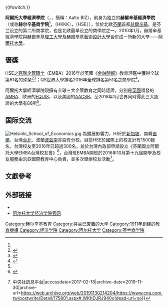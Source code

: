 {{#switch:}}{{Infobox University Department
 |标题色 = #004EA2
|name =阿爾托大學經濟學院
|EnglishName        = Aalto University School of Business
|native_name = {{lang|fi|Aalto-yliopiston kauppakorkeakoulu}}<br/>{{lang|sv|Aalto-universitets handelshögskola}}<br/>
|Established = 1911
|image_name  =
|motto       = 
|Dean  = Ingmar Björkman 
|Type        = 公立
|Campus      = 市區
|Student    = 4,000+ 
|Location     = {{FIN}}[[赫爾辛基|赫爾辛基]]
|faculty     = 
|Staff       = 超过500
|endowment   =
|Affiliations=  [[國際商管學院促進協會|AACSB]]<br />[[工商管理硕士协会|AMBA]]<br />[[歐洲質量改善系統|EQUIS]]<br />[[全球管理教育联盟|CEMS]]  
|Website     = {{URL|http://biz.aalto.fi/}}
}}

'''阿爾托大學經濟學院'''（{{lang-fi|Aalto-yliopiston kauppakorkeakoulu}}，{{lang-sv|Aalto-universitets handelshögskola}}，簡稱：Aalto BIZ），前身为独立的'''赫爾辛基經濟學院'''（或称'''赫尔辛基商学院'''<ref name="赫商"/>，{{lang-fi|Helsingin kauppakorkeakoulu}}〔HKKK〕，{{lang-en|Helsinki School of Economics}}〔HSE〕），位於北歐[[芬蘭|芬蘭]]首都[[赫爾辛基|赫爾辛基]]，是芬兰设立的第二所商学院，也是北欧最早设立的商學院之一。2010年1月，赫爾辛基經濟學院與[[赫爾辛基理工大學|赫爾辛基理工大學]]及[[赫爾辛基藝術設計大學|赫爾辛基藝術設計大學]]合併成一所新的大學——[[阿爾托大學|阿爾托大學]]。

== 褒獎 ==
HSE之[[高階企管碩士|高階企管碩士]]（EMBA）2016年於英國《[[金融時報|金融時報]]》教育評鑑中獲得全球第61名的殊榮<ref>{{Cite web|url=http://rankings.ft.com/businessschoolrankings/executive-mba-ranking-2016|title=Business school rankings from the Financial Times - FT.com|accessdate=2017-02-18|work=rankings.ft.com|language=en|archive-date=2021-05-01|archive-url=https://web.archive.org/web/20210501084157/http://rankings.ft.com/businessschoolrankings/executive-mba-ranking-2016|dead-url=no}}</ref><ref>{{Cite web |url=http://mypaper.pchome.com.tw/news/1626108/3/1287742174/20070603205512/ |title=NOKIA的母國芬蘭赫爾辛基商學院來台設校 |accessdate=2007-10-28 |archive-date=2019-07-13 |archive-url=https://web.archive.org/web/20190713095832/http://mypaper.pchome.com.tw/1626108 |dead-url=no }}</ref>；QS世界大學排名2016年全球排名第51名之商學院<ref>{{Cite news|url=https://www.topuniversities.com/university-rankings/university-subject-rankings/2016/business-management-studies|title=QS World University Rankings by Subject 2016 - Business & Management Studies|date=2016-03-17|newspaper=Top Universities|accessdate=2017-02-18|language=en|archive-date=2021-05-22|archive-url=https://web.archive.org/web/20210522171521/https://www.topuniversities.com/university-rankings/university-subject-rankings/2016/business-management-studies|dead-url=no}}</ref>。

阿爾托大學經濟學院現擁有全球三大企管教育之同時認證，分別是[[英國|英國]]頒發的[[工商管理硕士协会|AMBA]]、歐洲的[[歐洲質量改善系統|EQUIS]]，以及美國的[[國際商管學院促進協會|AACSB]]。至2018年1月世界同時得此三大認證的大學有86所<ref name="3accr"/>。

== 国际交流 ==
[[File:Helsinki_School_of_Economics.jpg|thumb]]
為擴展影響力，HSE於[[新加坡|新加坡]]、南韓[[首爾|首爾]]、台灣[[台北|台北]]、波蘭[[波茲南|波茲南]]亦設有分校。目前HSE於國際上的校友計有1500餘名，台灣校友至2016年已超過300名，並於台灣內政部申請設立《芬蘭國立阿爾托大學EMBA台灣校友會》<ref>{{Cite web|url=https://www.facebook.com/Aalto.TW.EMBA/|title=需要安全验证|accessdate=2017-02-18|work=www.facebook.com|language=zh-Hans|archive-date=2019-07-13|archive-url=https://web.archive.org/web/20190713143706/https://www.facebook.com/Aalto.TW.EMBA/|dead-url=no}}</ref>，台灣班EMBA開班於2016年10月第十九屆開學及校友服務由汎亞國際教育中心負責，並多次舉辦校友活動<ref>{{Cite news|url=http://www.cna.com.tw/postwrite/Detail/175801.aspx#.WKhDJRJ940o|title=芬蘭國立阿爾托大學EMBA台灣區聯合結業式  驚喜求婚成就兩對佳偶 {{!}} 中央社訊息平台|accessdate=2017-02-18|archive-date=2019-11-30|archive-url=https://web.archive.org/web/20191130214204/https://www.cna.com.tw/postwrite/Detail/175801.aspx#.WKhDJRJ940o|dead-url=no}}</ref>。

== 文獻參考 ==
{{Reflist|30em|refs=
<ref name="赫商">{{cite web | url = http://www.liuxue86.com/a/1834787.html | title = 芬兰留学 赫尔辛基商学院是芬兰最大最知名的商学院 | publisher = 出国留学网 | date = 2014-01-06 | accessdate = 2016-12-08 | archive-date = 2019-10-31 | archive-url = https://web.archive.org/web/20191031053430/https://www.liuxue86.com/a/1834787.html | dead-url = no }}</ref>

<ref name="3accr">{{cite web | url = http://www.mba.today/guide/triple-accreditation-business-schools | title = The Triple Accredited Business Schools (AACSB, AMBA, EQUIS) | language = en | publisher = MBA Today | accessdate = 2018-02-18 | archive-date = 2019-03-09 | archive-url = https://web.archive.org/web/20190309082146/http://www.mba.today/guide/triple-accreditation-business-schools | dead-url = no }}</ref>
}}

== 外部链接 ==
*{{commonscatinline}}
* [http://biz.aalto.fi/en/ 阿尔托大学经济学院官网] {{Wayback|url=http://biz.aalto.fi/en/ |date=20120806174244 }} {{en}}

{{coord|display=title}}
{{全球管理教育聯盟}}
{{normdaten}}

[[Category:赫尔辛基教育|Category:赫尔辛基教育]]
[[Category:芬兰已废置的大学|Category:芬兰已废置的大学]]
[[Category:1911年創建的教育機構|Category:1911年創建的教育機構]]
[[Category:经济学院|Category:经济学院]]
[[Category:阿尔托大学|Category:阿尔托大学]]
[[Category:芬兰商学院|Category:芬兰商学院]]